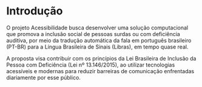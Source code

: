 # Introdução
O projeto Acessibilidade busca desenvolver uma solução computacional que promova a inclusão social de pessoas surdas ou com deficiência auditiva, por meio da tradução automática da fala em português brasileiro (PT-BR) para a Língua Brasileira de Sinais (Libras), em tempo quase real.

A proposta visa contribuir com os princípios da Lei Brasileira de Inclusão da Pessoa com Deficiência (Lei nº 13.146/2015), ao utilizar tecnologias acessíveis e modernas para reduzir barreiras de comunicação enfrentadas diariamente por esse público.
